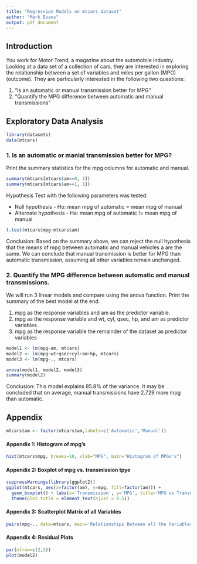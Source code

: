 ```yaml
---
title: "Regression Models on mtcars dataset"
author: "Mark Evans"
output: pdf_document
---
```


## Introduction

You work for Motor Trend, a magazine about the automobile industry. Looking at a data set of a collection of cars, they are interested in exploring the relationship between a set of variables and miles per gallon (MPG) (outcome). They are particularly interested in the following two questions: 

1. "Is an automatic or manual transmission better for MPG" 
2. "Quantify the MPG difference between automatic and manual transmissions" 

## Exploratory Data Analysis

```r
library(datasets)
data(mtcars)
```

### 1. Is an automatic or manial transmission better for MPG?

Print the summary statistics for the mpg columns for automatic and manual.

``` r
summary(mtcars[mtcars$am==0, 1])
summary(mtcars[mtcars$am==1, 1])
```

Hypothesis Test with the following parameters was tested:

- Null hypothesis -  Ho: mean mpg of automatic = mean mpg of manual 
- Alternate hypothesis - Ha: mean mpg of automatic != mean mpg of manual

``` r
t.test(mtcars$mpg~mtcars$am)
```

Conclusion: Based on the summary above, we can reject the null hypothesis that the means of mpg between automatic and manual vehicles a are the same. We can conclude that manual transmission is better for MPG than automatic transmission, assuming all other variables remain unchanged. 

### 2. Quantify the MPG difference between automatic and manual transmissions. 

We will run 3 linear models and compare using the anova function. Print the summary of the best model at the end. 

1. mpg as the response variables and am as the predictor variable. 
2. mpg as the response variable and wt, cyl, qsec, hp, and am as predictor variables. 
3. mpg as the response variable the remainder of the dataset as predictor variables 

``` r
model1 <- lm(mpg~am, mtcars)
model2 <- lm(mpg~wt+qsec+cyl+am+hp, mtcars)
model3 <- lm(mpg~., mtcars)

anova(model1, model2, model3)
summary(model2)
```

Conclusion: This model explains 85.8% of the variance. It may be concluded that on average, manual transmissions have 2.729 more mpg than automatic.

## Appendix

``` r
mtcars$am <- factor(mtcars$am,labels=c('Automatic','Manual'))
```

#### Appendix 1: Histogram of mpg's

``` r
hist(mtcars$mpg, breaks=10, xlab="MPG", main="Histogram of MPGs's")
```

#### Appendix 2: Boxplot of mpg vs. transmission tpye

``` r
suppressWarnings(library(ggplot2))
ggplot(mtcars, aes(x=factor(am), y=mpg, fill=factor(am))) +
  geom_boxplot() + labs(x='Transmission', y='MPG', title='MPG vs Transmission') +
  theme(plot.title = element_text(hjust = 0.5))
```

#### Appendix 3: Scatterplot Matrix of all Variables

``` r
pairs(mpg~., data=mtcars, main='Relationships Between all the Variables')
```

#### Appendix 4: Residual Plots

``` r
par(mfrow=c(2,2))
plot(model2)
```

